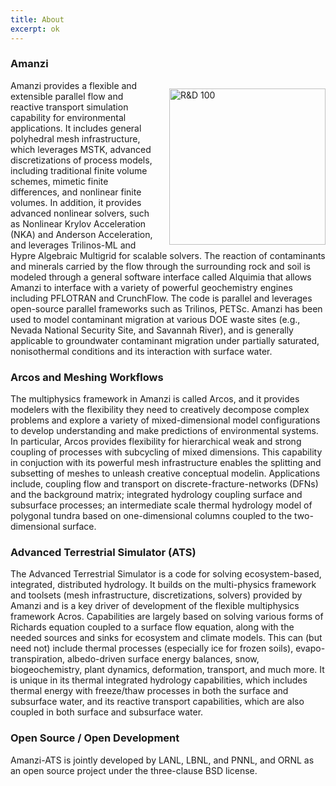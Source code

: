 ```yaml
---
title: About
excerpt: ok
---
```


<PageHeader 
  heading="About Amanzi-ATS"
  lead="Managing Complexity to Accelerate Understanding"
/>

<Section>
<Div style={{
  maxWidth: ["none", "none", "80%"]
}}>

<div style="clear: both;">
  <a href="https://int.lanl.gov/news/news_stories/2020/september/0929-rd-100-finals.shtml?source=topnews" style="float: right; margin-left: 20px; margin-top: 50px">
    <img src="photo-gallery/thumbnails/RD100_2020_Winner_Logo_Color.png" alt="R&D 100" class="gallery-img" style="transition: transform 0.3s ease-in-out; height: 250px " />
  </a>

  <h3> Amanzi </h3>
  <p>Amanzi provides a flexible and extensible parallel flow and reactive transport simulation capability for environmental applications.  It includes general polyhedral mesh infrastructure, which leverages MSTK, advanced discretizations of process models, including traditional finite volume schemes, mimetic finite differences, and nonlinear finite volumes.  In addition, it provides advanced nonlinear solvers, such as Nonlinear Krylov Acceleration (NKA) and Anderson Acceleration, and leverages Trilinos-ML and Hypre Algebraic Multigrid for scalable solvers. The reaction of contaminants and minerals carried by the flow through the surrounding rock and soil is modeled through a general software interface called Alquimia that allows Amanzi to interface with a variety of powerful geochemistry engines including PFLOTRAN and CrunchFlow. The code is parallel and leverages open-source parallel frameworks such as Trilinos, PETSc.  Amanzi has been used to model contaminant migration at various DOE waste sites (e.g., Nevada National Security Site, and Savannah River), and is generally applicable to groundwater contaminant migration under partially saturated, nonisothermal conditions and its interaction with surface water.</p>
</div>

### Arcos and Meshing Workflows

The multiphysics framework in Amanzi is called Arcos, and it provides modelers with the flexibility they need to creatively decompose complex problems and explore a variety of mixed-dimensional model configurations to develop understanding and make predictions of environmental systems. In particular, Arcos provides flexibility for hierarchical weak and strong coupling of processes with subcycling of mixed dimensions. This capability in conjuction with its powerful mesh infrastructure enables the splitting and subsetting of meshes to unleash creative conceptual modelin.  Applications include, coupling flow and transport on discrete-fracture-networks (DFNs) and the background matrix; integrated hydrology coupling surface and subsurface processes; an intermediate scale thermal hydrology model of polygonal tundra based on one-dimensional columns coupled to the two-dimensional surface.

### Advanced Terrestrial Simulator (ATS)

The Advanced Terrestrial Simulator is a code for solving ecosystem-based, integrated, distributed hydrology.  It builds on the multi-physics framework and toolsets (mesh infrastructure, discretizations, solvers) provided by Amanzi and is a key driver of development of the flexible multiphysics framework Acros. Capabilities are largely based on solving various forms of Richards equation coupled to a surface flow equation, along with the needed sources and sinks for ecosystem and climate models.  This can (but need not) include thermal processes (especially ice for frozen soils), evapo-transpiration, albedo-driven surface energy balances, snow, biogeochemistry, plant dynamics, deformation, transport, and much more. It is unique in its thermal integrated hydrology capabilities, which includes thermal energy with freeze/thaw processes in both the surface and subsurface water, and its reactive transport capabilities, which are also coupled in both surface and subsurface water.

### Open Source / Open Development

Amanzi-ATS is jointly developed by LANL, LBNL, and PNNL, and ORNL as an open source project under the three-clause BSD license.


</Div>
</Section>

